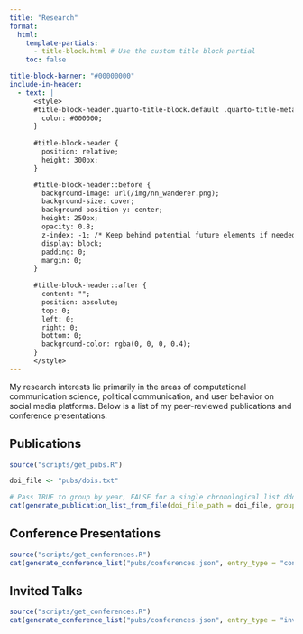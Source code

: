 ```yaml
---
title: "Research"
format:
  html:
    template-partials:
      - title-block.html # Use the custom title block partial
    toc: false 

title-block-banner: "#00000000"
include-in-header:
  - text: |
      <style>
      #title-block-header.quarto-title-block.default .quarto-title-meta {
        color: #000000;
      }
      
      #title-block-header {
        position: relative;
        height: 300px;
      }

      #title-block-header::before {
        background-image: url(/img/nn_wanderer.png);
        background-size: cover;
        background-position-y: center;
        height: 250px;   
        opacity: 0.8; 
        z-index: -1; /* Keep behind potential future elements if needed */
        display: block;
        padding: 0;
        margin: 0;
      }
      
      #title-block-header::after {
        content: "";
        position: absolute;
        top: 0;
        left: 0;
        right: 0;
        bottom: 0;
        background-color: rgba(0, 0, 0, 0.4);
      }
      </style>
---
```


My research interests lie primarily in the areas of computational communication science, political communication, and user behavior on social media platforms. Below is a list of my peer-reviewed publications and conference presentations.

## Publications

```r
source("scripts/get_pubs.R")

doi_file <- "pubs/dois.txt" 

# Pass TRUE to group by year, FALSE for a single chronological list ddddddd
cat(generate_publication_list_from_file(doi_file_path = doi_file, group_by_year = TRUE))
```

## Conference Presentations

```r
source("scripts/get_conferences.R")
cat(generate_conference_list("pubs/conferences.json", entry_type = "conference"))
```

## Invited Talks

```r
source("scripts/get_conferences.R")
cat(generate_conference_list("pubs/conferences.json", entry_type = "invited_talk"))
```